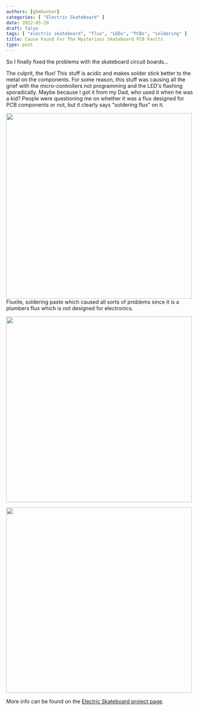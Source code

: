 ```yaml
---
authors: [gbmhunter]
categories: [ "Electric Skateboard" ]
date: 2012-05-28
draft: false
tags: [ "electric skateboard", "flux", "LEDs", "PCBs", "soldering" ]
title: Cause Found For The Mysterious Skateboard PCB Faults
type: post
---
```



So I finally fixed the problems with the skateboard circuit boards...

The culprit, the flux! This stuff is acidic and makes solder stick better to the metal on the components. For some reason, this stuff was causing all the grief with the micro-controllers not programming and the LED's flashing sporadically. Maybe because I got it from my Dad, who used it when he was a kid? People were questioning me on whether it was a flux designed for PCB components or not, but it clearly says "soldering flux" on it.


<Image src={n_2012_05_21_21_13_45} width="500px">Fluxite, soldering paste which caused all sorts of problems since it is a plumbers flux which is not designed for electronics.</Image>


<Image src={n_2012_05_21_13_18_24} width="500px"></Image>


<Image src={n_2012_05_21_13_56_49} width="500px"></Image>

More info can be found on the [Electric Skateboard project page](/electronics/projects/electric-skateboard).
